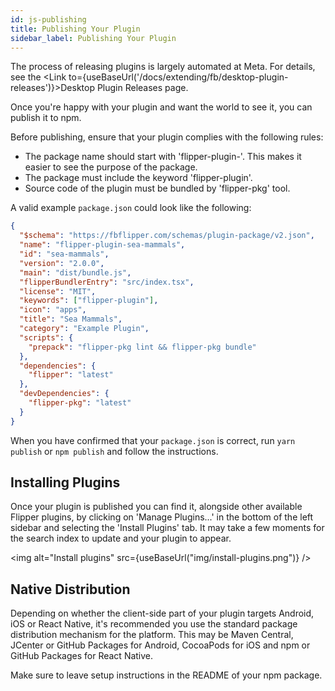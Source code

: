 ```yaml
---
id: js-publishing
title: Publishing Your Plugin
sidebar_label: Publishing Your Plugin
---
```


<FbInternalOnly>

The process of releasing plugins is largely automated at Meta. For details, see the <Link to={useBaseUrl('/docs/extending/fb/desktop-plugin-releases')}>Desktop Plugin Releases</Link> page.

</FbInternalOnly>

<OssOnly>

Once you're happy with your plugin and want the world to see it, you can publish it to npm.

Before publishing, ensure that your plugin complies with the following rules:

* The package name should start with 'flipper-plugin-'. This makes it easier to see the purpose of the package.
* The package must include the keyword 'flipper-plugin'.
* Source code of the plugin must be bundled by 'flipper-pkg' tool.

A valid example `package.json` could look like the following:

```json
{
  "$schema": "https://fbflipper.com/schemas/plugin-package/v2.json",
  "name": "flipper-plugin-sea-mammals",
  "id": "sea-mammals",
  "version": "2.0.0",
  "main": "dist/bundle.js",
  "flipperBundlerEntry": "src/index.tsx",
  "license": "MIT",
  "keywords": ["flipper-plugin"],
  "icon": "apps",
  "title": "Sea Mammals",
  "category": "Example Plugin",
  "scripts": {
    "prepack": "flipper-pkg lint && flipper-pkg bundle"
  },
  "dependencies": {
    "flipper": "latest"
  },
  "devDependencies": {
    "flipper-pkg": "latest"
  }
}
```

When you have confirmed that your `package.json` is correct, run `yarn publish` or `npm publish` and follow the instructions.

## Installing Plugins

Once your plugin is published you can find it, alongside other available Flipper plugins, by clicking on 'Manage Plugins...' in the bottom of the left sidebar and selecting the 'Install Plugins' tab.
It may take a few moments for the search index to update and your plugin to appear.

<img alt="Install plugins" src={useBaseUrl("img/install-plugins.png")} />

## Native Distribution

Depending on whether the client-side part of your plugin targets Android, iOS or React Native, it's recommended you use the standard package distribution mechanism for the platform.
This may be Maven Central, JCenter or GitHub Packages for Android, CocoaPods for iOS and npm or GitHub Packages for React Native.

Make sure to leave setup instructions in the README of your npm package.

</OssOnly>
